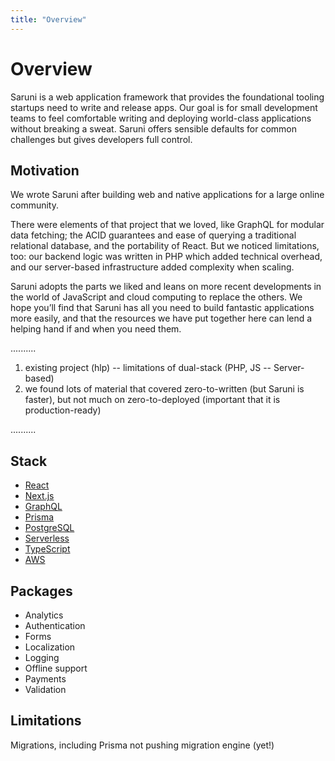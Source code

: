 ```yaml
---
title: "Overview"
---
```


# Overview

Saruni is a web application framework that provides the foundational tooling startups need to write and release apps. Our goal is for small development teams to feel comfortable writing and deploying world-class applications without breaking a sweat. Saruni offers sensible defaults for common challenges but gives developers full control.

## Motivation

We wrote Saruni after building web and native applications for a large online community.

There were elements of that project that we loved, like GraphQL for modular data fetching; the ACID guarantees and ease of querying a traditional relational database, and the portability of React. But we noticed limitations, too: our backend logic was written in PHP which added technical overhead, and our server-based infrastructure added complexity when scaling.

Saruni adopts the parts we liked and leans on more recent developments in the world of JavaScript and cloud computing to replace the others. We hope you’ll find that Saruni has all you need to build fantastic applications more easily, and that the resources we have put together here can lend a helping hand if and when you need them.

..........

1. existing project (hlp) -- limitations of dual-stack (PHP, JS -- Server-based)
2. we found lots of material that covered zero-to-written (but Saruni is faster), but not much on zero-to-deployed (important that it is production-ready)

..........

## Stack

- [React](https://reactjs.org/)
- [Next.js](https://nextjs.org/)
- [GraphQL](https://graphql.org/)
- [Prisma](https://www.prisma.io/)
- [PostgreSQL](https://www.postgresql.org/)
- [Serverless](https://www.serverless.com/)
- [TypeScript](https://www.typescriptlang.org/)
- [AWS](https://aws.amazon.com/)

## Packages

- Analytics
- Authentication
- Forms
- Localization
- Logging
- Offline support
- Payments
- Validation

## Limitations

Migrations, including Prisma not pushing migration engine (yet!)
